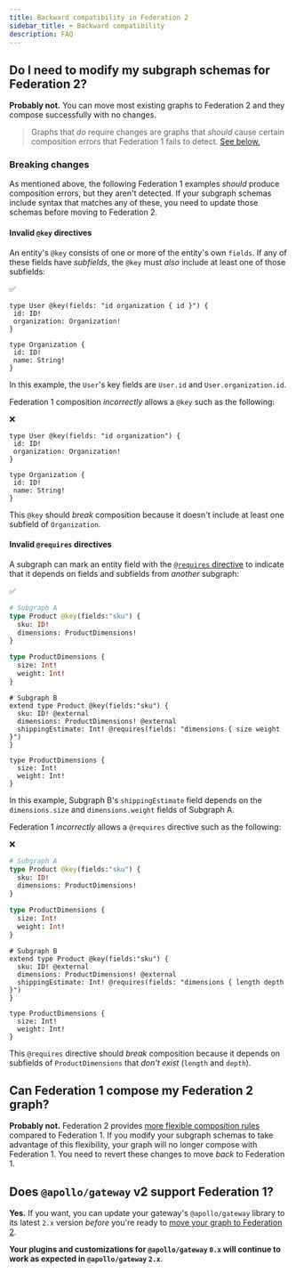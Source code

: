 ```yaml
---
title: Backward compatibility in Federation 2
sidebar_title: ⬅️ Backward compatibility
description: FAQ
---
```



## Do I need to modify my subgraph schemas for Federation 2?

**Probably not.** You can move most existing graphs to Federation 2 and they compose successfully with no changes.

> Graphs that _do_ require changes are graphs that _should_ cause certain composition errors that Federation 1 fails to detect. [See below.](#breaking-changes)

### Breaking changes

As mentioned above, the following Federation 1 examples _should_ produce composition errors, but they aren't detected. If your subgraph schemas include syntax that matches any of these, you need to update those schemas before moving to Federation 2.

<ExpansionPanel title="See breaking changes">

#### Invalid `@key` directives

An entity's `@key` consists of one or more of the entity's own `fields`. If any of these fields have _subfields_, the `@key` must _also_ include at least one of those subfields:

<p style="margin-bottom: 0">✅</p>

```graphql{1}
type User @key(fields: "id organization { id }") {
 id: ID!
 organization: Organization!
}

type Organization {
 id: ID!
 name: String!
}
```

In this example, the `User`'s key fields are `User.id` and `User.organization.id`.

Federation 1 composition _incorrectly_ allows a `@key` such as the following:

<p style="margin-bottom: 0">❌</p>

```graphql{1}
type User @key(fields: "id organization") {
 id: ID!
 organization: Organization!
}

type Organization {
 id: ID!
 name: String!
}
```

This `@key` should _break_ composition because it doesn't include at least one subfield of `Organization`.

#### Invalid `@requires` directives

A subgraph can mark an entity field with the [`@requires` directive](https://www.apollographql.com/docs/federation/entities/#extending-an-entity-with-computed-fields-advanced) to indicate that it depends on fields and subfields from _another_ subgraph:

<p style="margin-bottom: 0">✅</p>

```graphql
# Subgraph A
type Product @key(fields:"sku") {
  sku: ID!
  dimensions: ProductDimensions!
}

type ProductDimensions {
  size: Int!
  weight: Int!
}
```

```graphql{5}
# Subgraph B
extend type Product @key(fields:"sku") {
  sku: ID! @external
  dimensions: ProductDimensions! @external
  shippingEstimate: Int! @requires(fields: "dimensions { size weight }")
}

type ProductDimensions {
  size: Int!
  weight: Int!
}
```

In this example, Subgraph B's `shippingEstimate` field depends on the `dimensions.size` and `dimensions.weight` fields of Subgraph A.

Federation 1 _incorrectly_ allows a `@requires` directive such as the following:

<p style="margin-bottom: 0">❌</p>

```graphql
# Subgraph A
type Product @key(fields:"sku") {
  sku: ID!
  dimensions: ProductDimensions!
}

type ProductDimensions {
  size: Int!
  weight: Int!
}
```

```graphql{5}
# Subgraph B
extend type Product @key(fields:"sku") {
  sku: ID! @external
  dimensions: ProductDimensions! @external
  shippingEstimate: Int! @requires(fields: "dimensions { length depth }")
}

type ProductDimensions {
  size: Int!
  weight: Int!
}
```

This `@requires` directive should _break_ composition because it depends on subfields of `ProductDimensions` that _don't exist_ (`length` and `depth`).

</ExpansionPanel>


## Can Federation 1 compose my Federation 2 graph?

**Probably not.** Federation 2 provides [more flexible composition rules](./new-in-federation-2/#more-flexible-composition) compared to Federation 1. If you modify your subgraph schemas to take advantage of this flexibility, your graph will no longer compose with Federation 1. You need to revert these changes to move _back_ to Federation 1.

## Does `@apollo/gateway` v2 support Federation 1?

**Yes.** If you want, you can update your gateway's `@apollo/gateway` library to its latest `2.x` version _before_ you're ready to [move your graph to Federation 2](./moving-to-federation-2/).

**Your plugins and customizations for `@apollo/gateway` `0.x` will continue to work as expected in `@apollo/gateway` `2.x`**.
